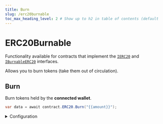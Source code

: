 ```yaml
---
title: Burn
slug: /erc20burnable
toc_max_heading_level: 2 # Show up to h2 in table of contents (default is up to h3)
---
```


# ERC20Burnable

Functionality available for contracts that implement the
[`IERC20`](/contracts/IERC20) and
[`IBurnableERC20`](/contracts/IBurnableERC20) interfaces.

Allows you to burn tokens (take them out of circulation).

## Burn

Burn tokens held by the **connected wallet**.

```csharp
var data = await contract.ERC20.Burn("{{amount}}");
```

<details>
  <summary>Configuration</summary>
  <div>

#### amount

The amount of this token you want to burn.

Must be a `string`.

</div>
</details>
